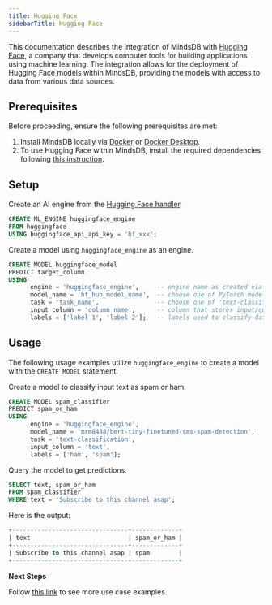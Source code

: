```yaml
---
title: Hugging Face
sidebarTitle: Hugging Face
---
```


This documentation describes the integration of MindsDB with [Hugging Face](https://huggingface.co/), a company that develops computer tools for building applications using machine learning.
The integration allows for the deployment of Hugging Face models within MindsDB, providing the models with access to data from various data sources.

## Prerequisites

Before proceeding, ensure the following prerequisites are met:

1. Install MindsDB locally via [Docker](/setup/self-hosted/docker) or [Docker Desktop](/setup/self-hosted/docker-desktop).
2. To use Hugging Face within MindsDB, install the required dependencies following [this instruction](/setup/self-hosted/docker#install-dependencies).

## Setup

Create an AI engine from the [Hugging Face handler](https://github.com/mindsdb/mindsdb/tree/staging/mindsdb/integrations/handlers/huggingface_handler).

```sql
CREATE ML_ENGINE huggingface_engine
FROM huggingface
USING huggingface_api_api_key = 'hf_xxx';
```

Create a model using `huggingface_engine` as an engine.

```sql
CREATE MODEL huggingface_model
PREDICT target_column
USING
      engine = 'huggingface_engine',     -- engine name as created via CREATE ML_ENGINE
      model_name = 'hf_hub_model_name',  -- choose one of PyTorch models from the Hugging Face Hub
      task = 'task_name',                -- choose one of 'text-classification', 'text-generation', 'zero-shot-classification', 'translation', 'summarization', 'text2text-generation', 'fill-mask'
      input_column = 'column_name',      -- column that stores input/question to the model
      labels = ['label 1', 'label 2'];   -- labels used to classify data (used for classification tasks)
```

## Usage

The following usage examples utilize `huggingface_engine` to create a model with the `CREATE MODEL` statement.

Create a model to classify input text as spam or ham.

```sql
CREATE MODEL spam_classifier
PREDICT spam_or_ham
USING
      engine = 'huggingface_engine',
      model_name = 'mrm8488/bert-tiny-finetuned-sms-spam-detection',
      task = 'text-classification',
      input_column = 'text',
      labels = ['ham', 'spam'];
```

Query the model to get predictions.

```sql
SELECT text, spam_or_ham
FROM spam_classifier
WHERE text = 'Subscribe to this channel asap';
```

Here is the output:

```sql
+--------------------------------+-------------+
| text                           | spam_or_ham |
+--------------------------------+-------------+
| Subscribe to this channel asap | spam        |
+--------------------------------+-------------+
```

<Tip>

**Next Steps**

Follow [this link](/sql/tutorials/hugging-face-examples) to see more use case examples.
</Tip>
